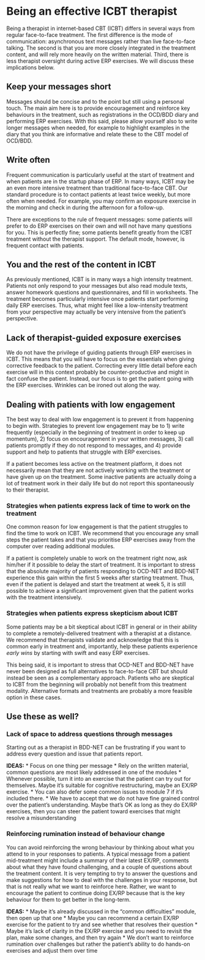 # Being an effective ICBT therapist

Being a therapist in internet-based CBT (ICBT) differs in several ways from regular face-to-face treatment. The first difference is the mode of communication: asynchronous text messages rather than live face-to-face talking. The second is that you are more closely integrated in the treatment content, and will rely more heavily on the written material. Third, there is less therapist oversight during active ERP exercises. We will discuss these implications below.

## Keep your messages short

Messages should be concise and to the point but still using a personal touch. The main aim here is to provide encouragement and reinforce key behaviours in the treatment, such as registrations in the OCD/BDD diary and performing ERP exercises. With this said, please allow yourself also to write longer messages when needed, for example to highlight examples in the diary that you think are informative and relate these to the CBT model of OCD/BDD.

## Write often

Frequent communication is particularly useful at the start of treatment and when patients are in the startup phase of ERP. In many ways, ICBT may be an even more intensive treatment than traditional face-to-face CBT. Our standard procedure is to contact patients at least twice weekly, but more often when needed. For example, you may confirm an exposure exercise in the morning and check in during the afternoon for a follow-up. 

There are exceptions to the rule of frequent messages: some patients will prefer to do ERP exercises on their own and will not have many questions for you. This is perfectly fine; some patients benefit greatly from the ICBT treatment without the therapist support. The default mode, however, is frequent contact with patients.

## You and the rest of the content in ICBT

As previously mentioned, ICBT is in many ways a high intensity treatment. Patients not only respond to your messages but also read module texts, answer homework questions and questionnaires, and fill in worksheets. The treatment becomes particularly intensive once patients start performing daily ERP exercises. Thus, what might feel like a low-intensity treatment from your perspective may actually be very intensive from the patient's perspective.

## Lack of therapist-guided exposure exercises

We do not have the privilege of guiding patients through ERP exercises in ICBT. This means that you will have to focus on the essentials when giving corrective feedback to the patient. Correcting every little detail before each exercise will in this context probably be counter-productive and might in fact confuse the patient. Instead, our focus is to get the patient going with the ERP exercises. Wrinkles can be ironed out along the way.

## Dealing with patients with low engagement

The best way to deal with low engagement is to prevent it from happening to begin with. Strategies to prevent low engagement may be to 1) write frequently (especially in the beginning of treatment in order to keep up momentum), 2) focus on encouragement in your written messages, 3) call patients promptly if they do not respond to messages, and 4) provide support and help to patients that struggle with ERP exercises.

If a patient becomes less active on the treatment platform, it does not necessarily mean that they are not actively working with the treatment or have given up on the treatment. Some inactive patients are actually doing a lot of treatment work in their daily life but do not report this spontaneously to their therapist.

### Strategies when patients express lack of time to work on the treatment

One common reason for low engagement is that the patient struggles to find the time to work on ICBT. We recommend that you encourage any small steps the patient takes and that you prioritise ERP exercises away from the computer over reading additional modules.

If a patient is completely unable to work on the treatment right now, ask him/her if it possible to delay the start of treatment. It is important to stress that the absolute majority of patients responding to OCD-NET and BDD-NET experience this gain within the first 5 weeks after starting treatment. Thus, even if the patient is delayed and start the treatment at week 5, it is still possible to achieve a significant improvement given that the patient works with the treatment intensively.

### Strategies when patients express skepticism about ICBT

Some patients may be a bit skeptical about ICBT in general or in their ability to complete a remotely-delivered treatment with a therapist at a distance. We recommend that therapists validate and acknowledge that this is common early in treatment and, importantly, help these patients experience *early wins* by starting with swift and easy ERP exercises.

This being said, it is important to stress that OCD-NET and BDD-NET have never been designed as full alternatives to face-to-face CBT but should instead be seen as a complementary approach. Patients who are skeptical to ICBT from the beginning will probably not benefit from this treatment modality. Alternative formats and treatments are probably a more feasible option in these cases.

## Use these as well?

### Lack of space to address questions through messages

Starting out as a therapist in BDD-NET can be frustrating if you want to address every question and issue that patients report.

**IDEAS:**
* Focus on one thing per message
* Rely on the written material, common questions are most likely addressed in one of the modules
* Whenever possible, turn it into an exercise that the patient can try out for themselves. Maybe it's suitable for cognitive restructuring, maybe an EX/RP exercise.
* You can also defer some common issues to module 7 if it's included there.
* We have to accept that we do not have fine grained control over the patient's understanding. Maybe that's OK as long as they do EX/RP exercises, then you can steer the patient toward exercises that might resolve a misunderstanding

### Reinforcing rumination instead of behaviour change

You can avoid reinforcing the wrong behaviour by thinking about what you attend to in your responses to patients. A typical message from a patient mid-treatment might include a summary of their latest EX/RP, comments about what they have found challenging, and a couple of questions about the treatment content. It is very tempting to try to answer the questions and make suggestions for how to deal with the challenges in your response, but that is not really what we want to reinforce here. Rather, we want to encourage the patient to continue doing EX/RP because that is the key behaviour for them to get better in the long-term.

**IDEAS:**
* Maybe it's already discussed in the "common difficulties" module, then open up that one
* Maybe you can recommend a certain EX/RP exercise for the patient to try and see whether that resolves their question
* Maybe it's lack of clarity in the EX/RP exercise and you need to revisit the plan, make some changes, and then try again
* We don't want to reinforce rumination over challenges but rather the patient's ability to do hands-on exercises and adjust them over time
